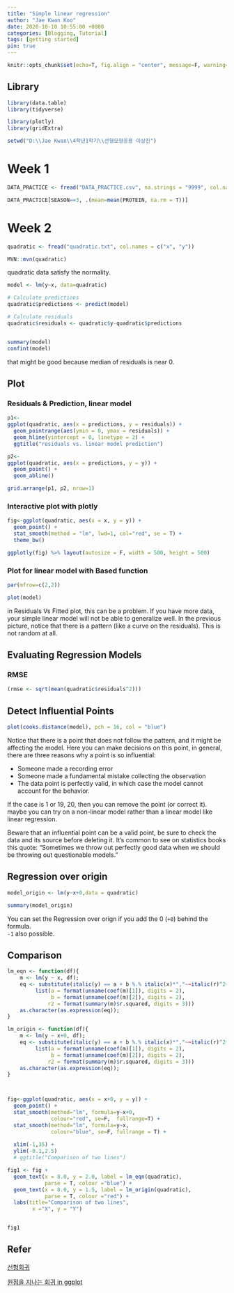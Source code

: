 ```yaml
---
title: "Simple linear regression"
author: "Jae Kwan Koo"
date: 2020-10-10 10:55:00 +0800
categories: [Blogging, Tutorial]
tags: [getting started]
pin: true
---  
```


```r
knitr::opts_chunk$set(echo=T, fig.align = "center", message=F, warning=F, fig.height = 5, cache=F, dpi = 300, dev = "png")
```  

## Library  

```r
library(data.table)
library(tidyverse)

library(plotly)
library(gridExtra)
```  


```r
setwd("D:\\Jae Kwan\\4학년1학기\\선형모형응용 이상진")
```  

# Week 1  

```r
DATA_PRACTICE <- fread("DATA_PRACTICE.csv", na.strings = "9999", col.names = c("SEASON","PROTEIN"))

DATA_PRACTICE[SEASON==3, .(mean=mean(PROTEIN, na.rm = T))]
```  

# Week 2  

```r
quadratic <- fread("quadratic.txt", col.names = c("x", "y"))
```  

```r
MVN::mvn(quadratic)
```  

quadratic data satisfy the normality.  


```r
model <- lm(y~x, data=quadratic)

# Calculate predictions
quadratic$predictions <- predict(model)

# Calculate residuals
quadratic$residuals <- quadratic$y-quadratic$predictions


summary(model)
confint(model)
```  

that might be good because median of residuals is near 0.  

## Plot  

### Residuals & Prediction, linear model 

```r
p1<-
ggplot(quadratic, aes(x = predictions, y = residuals)) + 
  geom_pointrange(aes(ymin = 0, ymax = residuals)) + 
  geom_hline(yintercept = 0, linetype = 2) + 
  ggtitle("residuals vs. linear model prediction")

p2<-
ggplot(quadratic, aes(x = predictions, y = y)) + 
  geom_point() + 
  geom_abline()

grid.arrange(p1, p2, nrow=1)
```  

### Interactive plot with plotly  

```r
fig<-ggplot(quadratic, aes(x = x, y = y)) +
  geom_point() +
  stat_smooth(method = "lm", lwd=1, col="red", se = T) + 
  theme_bw()

ggplotly(fig) %>% layout(autosize = F, width = 500, height = 500)
```  

### Plot for linear model with Based function  

```r
par(mfrow=c(2,2))

plot(model)
```  

in Residuals Vs Fitted plot, this can be a problem. If you have more data, your simple linear model will not be able to generalize well. In the previous picture, notice that there is a pattern (like a curve on the residuals). This is not random at all.  

## Evaluating Regression Models  


### RMSE  

```r
(rmse <- sqrt(mean(quadratic$residuals^2)))
```  


## Detect Influential Points  


```r
plot(cooks.distance(model), pch = 16, col = "blue")
```

Notice that there is a point that does not follow the pattern, and it might be affecting the model. Here you can make decisions on this point, in general, there are three reasons why a point is so influential:  

* Someone made a recording error  
* Someone made a fundamental mistake collecting the observation  
* The data point is perfectly valid, in which case the model cannot account for the behavior.  


If the case is 1 or 19, 20, then you can remove the point (or correct it). maybe you can try on a non-linear model rather than a linear model like linear regression.  

Beware that an influential point can be a valid point, be sure to check the data and its source before deleting it. It’s common to see on statistics books this quote: “Sometimes we throw out perfectly good data when we should be throwing out questionable models.”  

## Regression over origin  

```r
model_origin <- lm(y~x+0,data = quadratic)

summary(model_origin)
```  

You can set the Regression over orign if you add the 0 (`+0`) behind the formula.  
`-1` also possible.  

## Comparison  

```r
lm_eqn <- function(df){
    m <- lm(y ~ x, df);
    eq <- substitute(italic(y) == a + b %.% italic(x)*","~~italic(r)^2~"="~r2, 
         list(a = format(unname(coef(m)[1]), digits = 2),
              b = format(unname(coef(m)[2]), digits = 2),
             r2 = format(summary(m)$r.squared, digits = 3)))
    as.character(as.expression(eq));
}

lm_origin <- function(df){
    m <- lm(y ~ x+0, df);
    eq <- substitute(italic(y) == a + b %.% italic(x)*","~~italic(r)^2~"="~r2, 
         list(a = format(unname(coef(m)[1]), digits = 2),
              b = format(unname(coef(m)[2]), digits = 2),
             r2 = format(summary(m)$r.squared, digits = 3)))
    as.character(as.expression(eq));
}



fig<-ggplot(quadratic, aes(x = x+0, y = y)) +
  geom_point() +
  stat_smooth(method="lm", formula=y~x+0, 
              colour="red", se=F,  fullrange=T) +
  stat_smooth(method="lm", formula=y~x,
              colour="blue", se=F, fullrange = T) +
  
  xlim(-1,35) + 
  ylim(-0.1,2.5)
  # ggtitle("Comparison of two lines")

fig1 <- fig + 
  geom_text(x = 8.0, y = 2.0, label = lm_eqn(quadratic), 
            parse = T, colour ="blue") +
  geom_text(x = 8.0, y = 1.5, label = lm_origin(quadratic), 
            parse = T, colour ="red") + 
  labs(title="Comparison of two lines",
        x ="X", y = "Y")


fig1
```  




  


## Refer  

[선형회귀](https://www.datacamp.com/community/tutorials/linear-regression-R#coefficients)  

[원점을 지나는 회귀 in ggplot](https://stackoverflow.com/questions/26705554/extend-geom-smooth-in-a-single-direction)  
